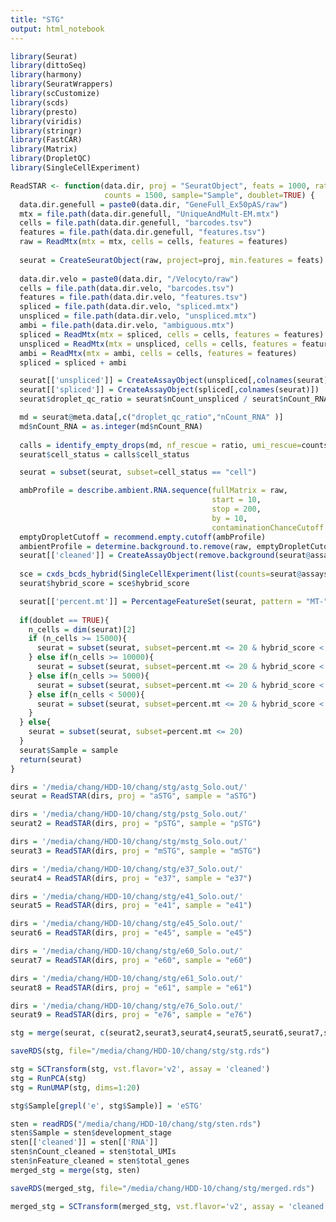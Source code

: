 ```yaml
---
title: "STG"
output: html_notebook
---
```


```r
library(Seurat)
library(dittoSeq)
library(harmony)
library(SeuratWrappers)
library(scCustomize)
library(scds)
library(presto)
library(viridis)
library(stringr)
library(FastCAR)
library(Matrix)
library(DropletQC)
library(SingleCellExperiment)

ReadSTAR <- function(data.dir, proj = "SeuratObject", feats = 1000, ratio=.1,
                     counts = 1500, sample="Sample", doublet=TRUE) {
  data.dir.genefull = paste0(data.dir, "GeneFull_Ex50pAS/raw")
  mtx = file.path(data.dir.genefull, "UniqueAndMult-EM.mtx")
  cells = file.path(data.dir.genefull, "barcodes.tsv")
  features = file.path(data.dir.genefull, "features.tsv")
  raw = ReadMtx(mtx = mtx, cells = cells, features = features)
  
  seurat = CreateSeuratObject(raw, project=proj, min.features = feats)
  
  data.dir.velo = paste0(data.dir, "/Velocyto/raw")
  cells = file.path(data.dir.velo, "barcodes.tsv")
  features = file.path(data.dir.velo, "features.tsv")
  spliced = file.path(data.dir.velo, "spliced.mtx")
  unspliced = file.path(data.dir.velo, "unspliced.mtx")
  ambi = file.path(data.dir.velo, "ambiguous.mtx")
  spliced = ReadMtx(mtx = spliced, cells = cells, features = features)
  unspliced = ReadMtx(mtx = unspliced, cells = cells, features = features)
  ambi = ReadMtx(mtx = ambi, cells = cells, features = features)
  spliced = spliced + ambi

  seurat[['unspliced']] = CreateAssayObject(unspliced[,colnames(seurat)])
  seurat[['spliced']] = CreateAssayObject(spliced[,colnames(seurat)])
  seurat$droplet_qc_ratio = seurat$nCount_unspliced / seurat$nCount_RNA

  md = seurat@meta.data[,c("droplet_qc_ratio","nCount_RNA" )]
  md$nCount_RNA = as.integer(md$nCount_RNA)
  
  calls = identify_empty_drops(md, nf_rescue = ratio, umi_rescue=counts)
  seurat$cell_status = calls$cell_status

  seurat = subset(seurat, subset=cell_status == "cell")

  ambProfile = describe.ambient.RNA.sequence(fullMatrix = raw, 
                                             start = 10, 
                                             stop = 200, 
                                             by = 10, 
                                             contaminationChanceCutoff = 0.05)
  emptyDropletCutoff = recommend.empty.cutoff(ambProfile)
  ambientProfile = determine.background.to.remove(raw, emptyDropletCutoff, .05)
  seurat[['cleaned']] = CreateAssayObject(remove.background(seurat@assays$RNA@counts, ambientProfile))
  
  sce = cxds_bcds_hybrid(SingleCellExperiment(list(counts=seurat@assays$cleaned@counts)))
  seurat$hybrid_score = sce$hybrid_score

  seurat[['percent.mt']] = PercentageFeatureSet(seurat, pattern = "MT-",assay = 'cleaned')
  
  if(doublet == TRUE){
    n_cells = dim(seurat)[2]
    if (n_cells >= 15000){
      seurat = subset(seurat, subset=percent.mt <= 20 & hybrid_score < 1)
    } else if(n_cells >= 10000){
      seurat = subset(seurat, subset=percent.mt <= 20 & hybrid_score < 1.25)
    } else if(n_cells >= 5000){
      seurat = subset(seurat, subset=percent.mt <= 20 & hybrid_score < 1.5)
    } else if(n_cells < 5000){
      seurat = subset(seurat, subset=percent.mt <= 20 & hybrid_score < 1.75)
    }
  } else{
    seurat = subset(seurat, subset=percent.mt <= 20)
  }
  seurat$Sample = sample
  return(seurat)
}
```

```r
dirs = '/media/chang/HDD-10/chang/stg/astg_Solo.out/'
seurat = ReadSTAR(dirs, proj = "aSTG", sample = "aSTG")

dirs = '/media/chang/HDD-10/chang/stg/pstg_Solo.out/'
seurat2 = ReadSTAR(dirs, proj = "pSTG", sample = "pSTG")

dirs = '/media/chang/HDD-10/chang/stg/mstg_Solo.out/'
seurat3 = ReadSTAR(dirs, proj = "mSTG", sample = "mSTG")

dirs = '/media/chang/HDD-10/chang/stg/e37_Solo.out/'
seurat4 = ReadSTAR(dirs, proj = "e37", sample = "e37")

dirs = '/media/chang/HDD-10/chang/stg/e41_Solo.out/'
seurat5 = ReadSTAR(dirs, proj = "e41", sample = "e41")

dirs = '/media/chang/HDD-10/chang/stg/e45_Solo.out/'
seurat6 = ReadSTAR(dirs, proj = "e45", sample = "e45")

dirs = '/media/chang/HDD-10/chang/stg/e60_Solo.out/'
seurat7 = ReadSTAR(dirs, proj = "e60", sample = "e60")

dirs = '/media/chang/HDD-10/chang/stg/e61_Solo.out/'
seurat8 = ReadSTAR(dirs, proj = "e61", sample = "e61")

dirs = '/media/chang/HDD-10/chang/stg/e76_Solo.out/'
seurat9 = ReadSTAR(dirs, proj = "e76", sample = "e76")
```

```r
stg = merge(seurat, c(seurat2,seurat3,seurat4,seurat5,seurat6,seurat7,seurat8,seurat9))

saveRDS(stg, file="/media/chang/HDD-10/chang/stg/stg.rds")

stg = SCTransform(stg, vst.flavor='v2', assay = 'cleaned')
stg = RunPCA(stg)
stg = RunUMAP(stg, dims=1:20)

stg$Sample[grepl('e', stg$Sample)] = 'eSTG'

sten = readRDS("/media/chang/HDD-10/chang/stg/sten.rds")
sten$Sample = sten$development_stage
sten[['cleaned']] = sten[['RNA']]
sten$nCount_cleaned = sten$total_UMIs
sten$nFeature_cleaned = sten$total_genes
merged_stg = merge(stg, sten)

saveRDS(merged_stg, file="/media/chang/HDD-10/chang/stg/merged.rds")

```


```r
merged_stg = SCTransform(merged_stg, vst.flavor='v2', assay = 'cleaned')


```
